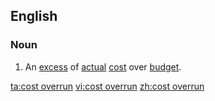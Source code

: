 ==English==


===Noun===
{{en-noun|head=[[cost]] [[overrun]]}}

#{{accounting}} An [[excess]] of [[actual]] [[cost]] over [[budget]].

[[ta:cost overrun]]
[[vi:cost overrun]]
[[zh:cost overrun]]